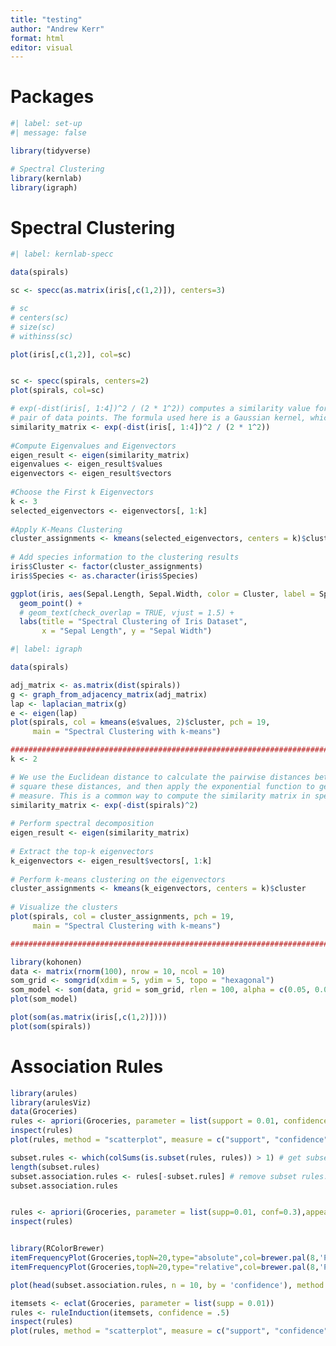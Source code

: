 ```yaml
---
title: "testing"
author: "Andrew Kerr"
format: html
editor: visual
---
```


# Packages
```r
#| label: set-up
#| message: false

library(tidyverse)

# Spectral Clustering
library(kernlab) 
library(igraph)
```

# Spectral Clustering
```r
#| label: kernlab-specc

data(spirals)

sc <- specc(as.matrix(iris[,c(1,2)]), centers=3)

# sc
# centers(sc)
# size(sc)
# withinss(sc)

plot(iris[,c(1,2)], col=sc)


sc <- specc(spirals, centers=2)
plot(spirals, col=sc)
```
```r
# exp(-dist(iris[, 1:4])^2 / (2 * 1^2)) computes a similarity value for each 
# pair of data points. The formula used here is a Gaussian kernel, which maps distances into similarity scores.
similarity_matrix <- exp(-dist(iris[, 1:4])^2 / (2 * 1^2))
 
#Compute Eigenvalues and Eigenvectors
eigen_result <- eigen(similarity_matrix)
eigenvalues <- eigen_result$values
eigenvectors <- eigen_result$vectors
 
#Choose the First k Eigenvectors
k <- 3 
selected_eigenvectors <- eigenvectors[, 1:k]
 
#Apply K-Means Clustering
cluster_assignments <- kmeans(selected_eigenvectors, centers = k)$cluster
 
# Add species information to the clustering results
iris$Cluster <- factor(cluster_assignments)
iris$Species <- as.character(iris$Species)

ggplot(iris, aes(Sepal.Length, Sepal.Width, color = Cluster, label = Species)) +
  geom_point() +
  # geom_text(check_overlap = TRUE, vjust = 1.5) +
  labs(title = "Spectral Clustering of Iris Dataset",
       x = "Sepal Length", y = "Sepal Width")
```


```r
#| label: igraph

data(spirals)

adj_matrix <- as.matrix(dist(spirals))
g <- graph_from_adjacency_matrix(adj_matrix)
lap <- laplacian_matrix(g)
e <- eigen(lap)
plot(spirals, col = kmeans(e$values, 2)$cluster, pch = 19, 
     main = "Spectral Clustering with k-means")

################################################################################
k <- 2

# We use the Euclidean distance to calculate the pairwise distances between data points, 
# square these distances, and then apply the exponential function to get a similarity 
# measure. This is a common way to compute the similarity matrix in spectral clustering.
similarity_matrix <- exp(-dist(spirals)^2)
 
# Perform spectral decomposition
eigen_result <- eigen(similarity_matrix)
 
# Extract the top-k eigenvectors
k_eigenvectors <- eigen_result$vectors[, 1:k]
 
# Perform k-means clustering on the eigenvectors
cluster_assignments <- kmeans(k_eigenvectors, centers = k)$cluster
 
# Visualize the clusters
plot(spirals, col = cluster_assignments, pch = 19, 
     main = "Spectral Clustering with k-means")

################################################################################
```

```r
library(kohonen)
data <- matrix(rnorm(100), nrow = 10, ncol = 10)
som_grid <- somgrid(xdim = 5, ydim = 5, topo = "hexagonal")
som_model <- som(data, grid = som_grid, rlen = 100, alpha = c(0.05, 0.01))
plot(som_model)

plot(som(as.matrix(iris[,c(1,2)])))
plot(som(spirals))
```

# Association Rules
```r
library(arules)
library(arulesViz)
data(Groceries)
rules <- apriori(Groceries, parameter = list(support = 0.01, confidence = 0.3, minlen = 1))
inspect(rules)
plot(rules, method = "scatterplot", measure = c("support", "confidence"))

subset.rules <- which(colSums(is.subset(rules, rules)) > 1) # get subset rules in vector
length(subset.rules)
subset.association.rules <- rules[-subset.rules] # remove subset rules.
subset.association.rules


rules <- apriori(Groceries, parameter = list(supp=0.01, conf=0.3),appearance = list(lhs = c("yogurt")))
inspect(rules)


library(RColorBrewer)
itemFrequencyPlot(Groceries,topN=20,type="absolute",col=brewer.pal(8,'Pastel2'), main="Absolute Item Frequency Plot")
itemFrequencyPlot(Groceries,topN=20,type="relative",col=brewer.pal(8,'Pastel2'),main="Relative Item Frequency Plot")

plot(head(subset.association.rules, n = 10, by = 'confidence'), method = 'graph')
```

```r
itemsets <- eclat(Groceries, parameter = list(supp = 0.01))
rules <- ruleInduction(itemsets, confidence = .5)
inspect(rules)
plot(rules, method = "scatterplot", measure = c("support", "confidence"))
```


